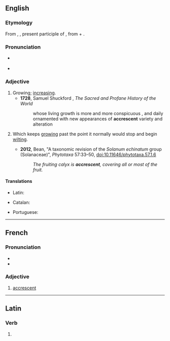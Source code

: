 ==English==

===Etymology===
From {{der|en|la|accrescens}}, {{m|la|accrescentis}}, present participle of {{m|la|accresco|accrescere}}, from {{m|la|ad}} + {{m|la|cresco|crescere|to grow}}.

===Pronunciation===
* {{a|RP}} {{IPA|en|/əˈkɹɛsənt/}}
* {{audio|en|en-us-accrescent.ogg|Audio (US)}}

===Adjective===
{{en-adj}}

# Growing; [[increasing]].
#* '''1728''', Samuel Shuckford , ''The Sacred and Profane History of the World''
#*: whose living growth is more and more conspicuous , and daily ornamented with new appearances of '''accrescent''' variety and alteration
# {{lb|en|botany}} Which keeps [[grow]]ing past the point it normally would stop and begin [[wilt]]ing.
#* '''2012''', Bean, "A taxonomic revision of the ''Solanum echinatum'' group (Solanaceae)", ''Phytotaxa''  57:33–50, doi:10.11646/phytotaxa.57.1.6
#*: ''The fruiting calyx is '''accrescent''', covering all or most of the fruit.''

====Translations====
{{trans-top|growing}}
* Latin: {{t|la|accrescens}}
{{trans-mid}}
{{trans-bottom}}

{{trans-top|botany}}
* Catalan: {{t+|ca|acrescent}}
{{trans-mid}}
* Portuguese: {{t+|pt|acrescente}}
{{trans-bottom}}

----

==French==

===Pronunciation===
* {{fr-IPA}}
* {{audio|fr|LL-Q150 (fra)-Lepticed7-accrescent.wav|Audio}}

===Adjective===
{{fr-adj}}

# {{lb|fr|botany}} [[#English|accrescent]]

----

==Latin==

===Verb===
{{la-verb-form|accrēscent}}

# {{inflection of|la|accrēscō||3|p|futr|actv|indc}}